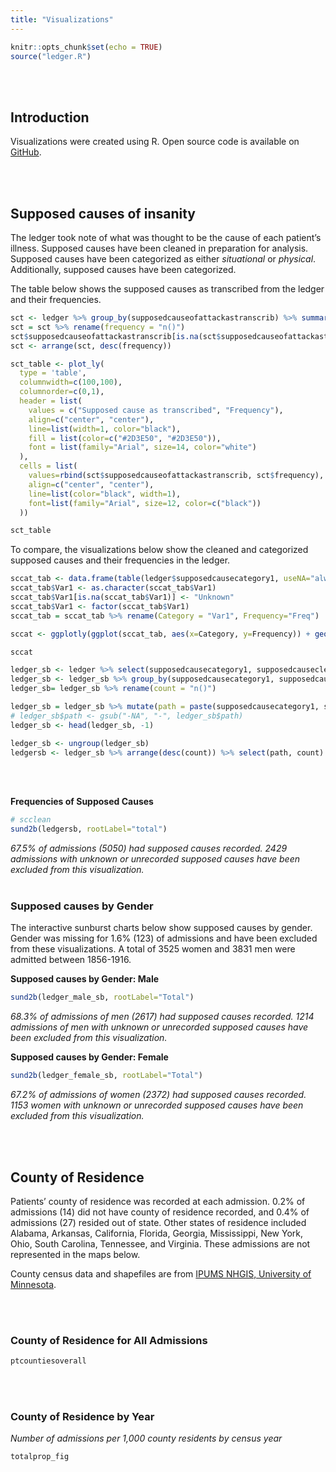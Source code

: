 ```yaml
---
title: "Visualizations"
---
```


```r
knitr::opts_chunk$set(echo = TRUE)
source("ledger.R")

```
<br/><br/>

## Introduction

Visualizations were created using R. Open source code is available on [GitHub](https://github.com/kmhuber/kmhuber.github.io).

<br/><br/>

## Supposed causes of insanity

The ledger took note of what was thought to be the cause of each patient's illness. Supposed causes have been cleaned in preparation for analysis. Supposed causes have been categorized as either *situational* or *physical*. Additionally, supposed causes have been categorized. 

The table below shows the supposed causes as transcribed from the ledger and their frequencies.

```r
sct <- ledger %>% group_by(supposedcauseofattackastranscrib) %>% summarize(n()) 
sct = sct %>% rename(frequency = "n()")
sct$supposedcauseofattackastranscrib[is.na(sct$supposedcauseofattackastranscrib)] <- "Unknown"
sct <- arrange(sct, desc(frequency))

sct_table <- plot_ly(
  type = 'table',
  columnwidth=c(100,100),
  columnorder=c(0,1),
  header = list(
    values = c("Supposed cause as transcribed", "Frequency"),
    align=c("center", "center"),
    line=list(width=1, color="black"),
    fill = list(color=c("#2D3E50", "#2D3E50")),
    font = list(family="Arial", size=14, color="white")
  ),
  cells = list(
    values=rbind(sct$supposedcauseofattackastranscrib, sct$frequency),
    align=c("center", "center"),
    line=list(color="black", width=1),
    font=list(family="Arial", size=12, color=c("black"))
  ))

sct_table

```

To compare, the visualizations below show the cleaned and categorized supposed causes and their frequencies in the ledger.

``` r
sccat_tab <- data.frame(table(ledger$supposedcausecategory1, useNA="always"), stringsAsFactors = FALSE)
sccat_tab$Var1 <- as.character(sccat_tab$Var1)
sccat_tab$Var1[is.na(sccat_tab$Var1)] <- "Unknown"
sccat_tab$Var1 <- factor(sccat_tab$Var1)
sccat_tab = sccat_tab %>% rename(Category = "Var1", Frequency="Freq")

sccat <- ggplotly(ggplot(sccat_tab, aes(x=Category, y=Frequency)) + geom_bar(stat="identity", fill="#2D3E50") + labs(x="Supposed Cause Category", title="Frequency of Supposed Cause Categories") + theme_classic())

sccat
```

``` r
ledger_sb <- ledger %>% select(supposedcausecategory1, supposedcausecleaned1, supposedcausecleaned2)
ledger_sb <- ledger_sb %>% group_by(supposedcausecategory1, supposedcausecleaned1, supposedcausecleaned2) %>% summarize(n()) 
ledger_sb= ledger_sb %>% rename(count = "n()")

ledger_sb = ledger_sb %>% mutate(path = paste(supposedcausecategory1, supposedcausecleaned1, supposedcausecleaned2, sep="-"))
# ledger_sb$path <- gsub("-NA", "-", ledger_sb$path)
ledger_sb <- head(ledger_sb, -1)

ledger_sb <- ungroup(ledger_sb)
ledgersb <- ledger_sb %>% arrange(desc(count)) %>% select(path, count)

```

<br/><br/>

**Frequencies of Supposed Causes**
``` r
# scclean
sund2b(ledgersb, rootLabel="total")
```
*67.5% of admissions (5050) had supposed causes recorded. 2429 admissions with unknown or unrecorded supposed causes have been excluded from this visualization.*
<br/><br/>

### Supposed causes by Gender
The interactive sunburst charts below show supposed causes by gender. Gender was missing for 1.6% (123) of admissions and have been excluded from these visualizations. A total of 3525 women and 3831 men were admitted between 1856-1916.

**Supposed causes by Gender: Male**
``` r
sund2b(ledger_male_sb, rootLabel="Total")
```
*68.3% of admissions of men (2617) had supposed causes recorded. 1214 admissions of men with unknown or unrecorded supposed causes have been excluded from this visualization.*

**Supposed causes by Gender: Female**
``` r
sund2b(ledger_female_sb, rootLabel="Total")
```
*67.2% of admissions of women (2372) had supposed causes recorded. 1153 women with unknown or unrecorded supposed causes have been excluded from this visualization.*

<br/><br/>

## County of Residence
Patients' county of residence was recorded at each admission. 0.2% of admissions (14) did not have county of residence recorded, and 0.4% of admissions (27) resided out of state. Other states of residence included Alabama, Arkansas, California, Florida, Georgia, Mississippi, New York, Ohio, South Carolina, Tennessee, and Virginia. These admissions are not represented in the maps below.

County census data and shapefiles are from [IPUMS NHGIS, University of Minnesota](www.nhgis.org). 

<br/><br/>

### County of Residence for All Admissions
``` r
ptcountiesoverall
```

<br/><br/>

### County of Residence by Year
*Number of admissions per 1,000 county residents by census year*
``` r
totalprop_fig
```


